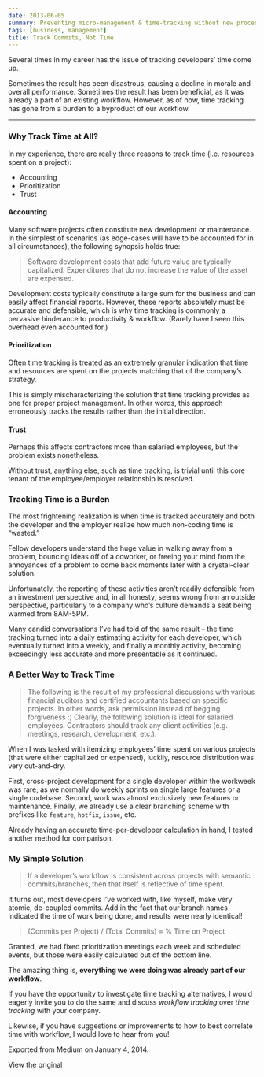 ```yaml
---
date: 2013-06-05
summary: Preventing micro-management & time-tracking without new processes
tags: [business, management]
title: Track Commits, Not Time
---
```


Several times in my career has the issue of tracking developers’ time come up.

Sometimes the result has been disastrous, causing a decline in morale and overall performance. Sometimes the result has been beneficial, as it was already a part of an existing workflow. However, as of now, time tracking has gone from a burden to a byproduct of our workflow.

---

### Why Track Time at All?

In my experience, there are really three reasons to track time (i.e. resources spent on a project):

- Accounting
- Prioritization
- Trust

#### Accounting

Many software projects often constitute new development or maintenance. In the simplest of scenarios (as edge-cases will have to be accounted for in all circumstances), the following synopsis holds true:

> Software development costs that add future value are typically capitalized. Expenditures that do not increase the value of the asset are expensed.

Development costs typically constitute a large sum for the business and can easily affect financial reports. However, these reports absolutely must be accurate and defensible, which is why time tracking is commonly a pervasive hinderance to productivity & workflow. (Rarely have I seen this overhead even accounted for.)

#### Prioritization

Often time tracking is treated as an extremely granular indication that time and resources are spent on the projects matching that of the company’s strategy.

This is simply mischaracterizing the solution that time tracking provides as one for proper project management. In other words, this approach erroneously tracks the results rather than the initial direction.

#### Trust

Perhaps this affects contractors more than salaried employees, but the problem exists nonetheless.

Without trust, anything else, such as time tracking, is trivial until this core tenant of the employee/employer relationship is resolved.

### Tracking Time is a Burden

The most frightening realization is when time is tracked accurately and both the developer and the employer realize how much non-coding time is “wasted.”

Fellow developers understand the huge value in walking away from a problem, bouncing ideas off of a coworker, or freeing your mind from the annoyances of a problem to come back moments later with a crystal-clear solution.

Unfortunately, the reporting of these activities aren’t readily defensible from an investment perspective and, in all honesty, seems wrong from an outside perspective, particularly to a company who’s culture demands a seat being warmed from 8AM-5PM.

Many candid conversations I’ve had told of the same result – the time tracking turned into a daily estimating activity for each developer, which eventually turned into a weekly, and finally a monthly activity, becoming exceedingly less accurate and more presentable as it continued.

### A Better Way to Track Time

> The following is the result of my professional discussions with various financial auditors and certified accountants based on specific projects. In other words, ask permission instead of begging forgiveness :)
> Clearly, the following solution is ideal for salaried employees. Contractors should track any client activities (e.g. meetings, research, development, etc.).

When I was tasked with itemizing employees’ time spent on various projects (that were either capitalized or expensed), luckily, resource distribution was very cut-and-dry.

First, cross-project development for a single developer within the workweek was rare, as we normally do weekly sprints on single large features or a single codebase. Second, work was almost exclusively new features or maintenance. Finally, we already use a clear branching scheme with prefixes like `feature`, `hotfix`, `issue`, etc.

Already having an accurate time-per-developer calculation in hand, I tested another method for comparison.

### My Simple Solution

> If a developer’s workflow is consistent across projects with semantic commits/branches, then that itself is reflective of time spent.

It turns out, most developers I’ve worked with, like myself, make very atomic, de-coupled commits. Add in the fact that our branch names indicated the time of work being done, and results were nearly identical!

> (Commits per Project) / (Total Commits) = % Time on Project

Granted, we had fixed prioritization meetings each week and scheduled events, but those were easily calculated out of the bottom line.

The amazing thing is, **everything we were doing was already part of our workflow**.

If you have the opportunity to investigate time tracking alternatives, I would eagerly invite you to do the same and discuss _workflow tracking_ over _time tracking_ with your company.

Likewise, if you have suggestions or improvements to how to best correlate time with workflow, I would love to hear from you!

Exported from Medium on January 4, 2014.

View the original

